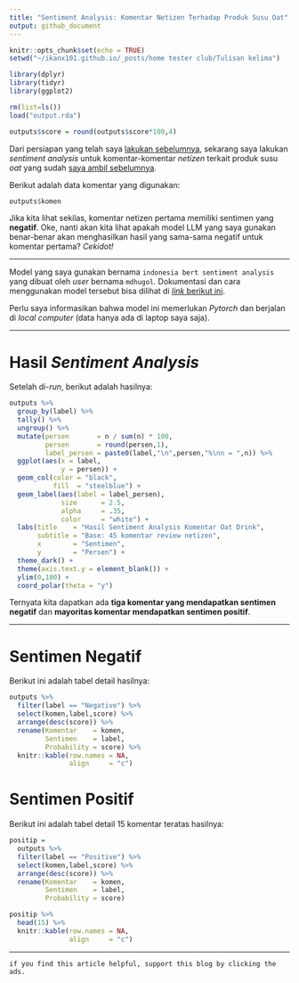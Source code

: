 ```yaml
---
title: "Sentiment Analysis: Komentar Netizen Terhadap Produk Susu Oat"
output: github_document
---
```


```r
knitr::opts_chunk$set(echo = TRUE)
setwd("~/ikanx101.github.io/_posts/home tester club/Tulisan kelima")

library(dplyr)
library(tidyr)
library(ggplot2)

rm(list=ls())
load("output.rda")

outputs$score = round(outputs$score*100,4)
```

Dari persiapan yang telah saya [lakukan sebelumnya](https://ikanx101.com/blog/install-huggingface/), sekarang saya lakukan _sentiment analysis_ untuk komentar-komentar _netizen_ terkait produk susu _oat_ yang sudah [saya ambil sebelumnya](https://ikanx101.com/blog/clustering-oat/).

Berikut adalah data komentar yang digunakan:

```r
outputs$komen
```

Jika kita lihat sekilas, komentar netizen pertama memiliki sentimen yang __negatif__. Oke, nanti akan kita lihat apakah model LLM yang saya gunakan benar-benar akan menghasilkan hasil yang sama-sama negatif untuk komentar pertama? _Cekidot!_

---

Model yang saya gunakan bernama `indonesia bert sentiment analysis` yang dibuat oleh _user_ bernama `mdhugol`. Dokumentasi dan cara menggunakan model tersebut bisa dilihat di [_link_ berikut ini](https://huggingface.co/mdhugol/indonesia-bert-sentiment-classification).

Perlu saya informasikan bahwa model ini memerlukan _Pytorch_ dan berjalan di _local computer_ (data hanya ada di laptop saya saja).

---

# Hasil _Sentiment Analysis_

Setelah di-_run_, berikut adalah hasilnya:

```r
outputs %>% 
  group_by(label) %>% 
  tally() %>% 
  ungroup() %>% 
  mutate(persen       = n / sum(n) * 100,
         persen       = round(persen,1),
         label_persen = paste0(label,"\n",persen,"%\nn = ",n)) %>% 
  ggplot(aes(x = label,
             y = persen)) +
  geom_col(color = "black",
           fill  = "steelblue") +
  geom_label(aes(label = label_persen),
             size      = 2.5,
             alpha     = .35,
             color     = "white") +
  labs(title    = "Hasil Sentiment Analysis Komentar Oat Drink",
       subtitle = "Base: 45 komentar review netizen",
       x        = "Sentimen",
       y        = "Persen") +
  theme_dark() +
  theme(axis.text.y = element_blank()) +
  ylim(0,100) +
  coord_polar(theta = "y")
```

Ternyata kita dapatkan ada __tiga komentar yang mendapatkan sentimen negatif__ dan __mayoritas komentar mendapatkan sentimen positif__.

---

# Sentimen Negatif

Berikut ini adalah tabel detail hasilnya:

```r
outputs %>% 
  filter(label == "Negative") %>% 
  select(komen,label,score) %>% 
  arrange(desc(score)) %>%
  rename(Komentar    = komen,
         Sentimen    = label,
         Probability = score) %>% 
  knitr::kable(row.names = NA,
               align     = "c")
```

# Sentimen Positif

Berikut ini adalah tabel detail 15 komentar teratas hasilnya:

```r
positip = 
  outputs %>% 
  filter(label == "Positive") %>% 
  select(komen,label,score) %>% 
  arrange(desc(score)) %>% 
  rename(Komentar    = komen,
         Sentimen    = label,
         Probability = score)

positip %>%
  head(15) %>% 
  knitr::kable(row.names = NA,
               align     = "c")


```

---

`if you find this article helpful, support this blog by clicking the ads.`


